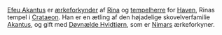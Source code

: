 {{title:Efeu Akantus}}
{{author:Laura Holmegaard}}
{{timestamp:2009-10-29T13:18:39Z}}
{{copyright:Efeu Akantus}}
[[Efeu Akantus]] er [[ærkeforkynder]] af [[Rina]] og [[tempelherre]] for [[Haven]], Rinas tempel i [[Crataeon]]. Han er en ætling af den højadelige skovelverfamilie [[Akantus]], og gift med [[Døvnælde Hvidtjørn]], som er [[Nimar|Nimars]] ærkeforkyner.